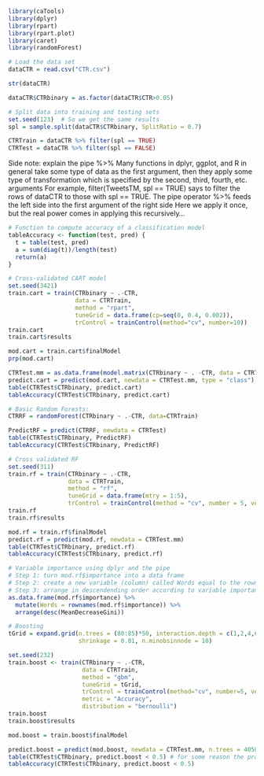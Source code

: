 ```{r}
library(caTools)
library(dplyr)
library(rpart)
library(rpart.plot)
library(caret)
library(randomForest)
```


```{r}
# Load the data set
dataCTR = read.csv("CTR.csv")

str(dataCTR)

dataCTR$CTRbinary = as.factor(dataCTR$CTR>0.05)
```


```{r}
# Split data into training and testing sets
set.seed(123)  # So we get the same results
spl = sample.split(dataCTR$CTRbinary, SplitRatio = 0.7)

CTRTrain = dataCTR %>% filter(spl == TRUE)
CTRTest = dataCTR %>% filter(spl == FALSE)
```

Side note: explain the pipe %>% 
Many functions in dplyr, ggplot, and R in general take some type of data as the first argument, then they apply some type of transformation which is specified by the second, third, fourth, etc. arguments
For example, filter(TweetsTM, spl == TRUE) says to filter the rows of dataCTR to those with spl == TRUE. The pipe operator %>% feeds the left side into the first argument of the right side
Here we apply it once, but the real power comes in applying this recursively...


```{r}
# Function to compute accuracy of a classification model
tableAccuracy <- function(test, pred) {
  t = table(test, pred)
  a = sum(diag(t))/length(test)
  return(a)
}
```

```{r}
# Cross-validated CART model
set.seed(3421)
train.cart = train(CTRbinary ~ .-CTR,
                   data = CTRTrain,
                   method = "rpart",
                   tuneGrid = data.frame(cp=seq(0, 0.4, 0.002)),
                   trControl = trainControl(method="cv", number=10))
train.cart
train.cart$results
```

```{r}
mod.cart = train.cart$finalModel
prp(mod.cart)
```

```{r}
CTRTest.mm = as.data.frame(model.matrix(CTRbinary ~ . -CTR, data = CTRTest))
predict.cart = predict(mod.cart, newdata = CTRTest.mm, type = "class") 
table(CTRTest$CTRbinary, predict.cart)
tableAccuracy(CTRTest$CTRbinary, predict.cart)
```

```{r}
# Basic Random Forests:
CTRRF = randomForest(CTRbinary ~ .-CTR, data=CTRTrain)
```

```{r}
PredictRF = predict(CTRRF, newdata = CTRTest)
table(CTRTest$CTRbinary, PredictRF)
tableAccuracy(CTRTest$CTRbinary, PredictRF)
```

```{r}
# Cross validated RF
set.seed(311)
train.rf = train(CTRbinary ~ .-CTR,
                 data = CTRTrain,
                 method = "rf",
                 tuneGrid = data.frame(mtry = 1:5),
                 trControl = trainControl(method = "cv", number = 5, verboseIter = TRUE))
train.rf
train.rf$results
```
```{r}
mod.rf = train.rf$finalModel
predict.rf = predict(mod.rf, newdata = CTRTest.mm)
table(CTRTest$CTRbinary, predict.rf)
tableAccuracy(CTRTest$CTRbinary, predict.rf)
```
```{r}
# Variable importance using dplyr and the pipe
# Step 1: turn mod.rf$importance into a data frame
# Step 2: create a new variable (column) called Words equal to the rownames of mod.rf$importance
# Step 3: arrange in descendending order according to variable importance measure
as.data.frame(mod.rf$importance) %>%
  mutate(Words = rownames(mod.rf$importance)) %>%
  arrange(desc(MeanDecreaseGini))
```

```{r}
# Boosting
tGrid = expand.grid(n.trees = (80:85)*50, interaction.depth = c(1,2,4,6,8,10,12,14,16),
                    shrinkage = 0.01, n.minobsinnode = 10)
```
```{r}
set.seed(232)
train.boost <- train(CTRbinary ~ .-CTR,
                     data = CTRTrain,
                     method = "gbm",
                     tuneGrid = tGrid,
                     trControl = trainControl(method="cv", number=5, verboseIter = TRUE),
                     metric = "Accuracy",
                     distribution = "bernoulli")
train.boost
train.boost$results
```
```{r}
mod.boost = train.boost$finalModel

predict.boost = predict(mod.boost, newdata = CTRTest.mm, n.trees = 4050, type = "response")
table(CTRTest$CTRbinary, predict.boost < 0.5) # for some reason the probabilities are flipped in gbm
tableAccuracy(CTRTest$CTRbinary, predict.boost < 0.5)
```

